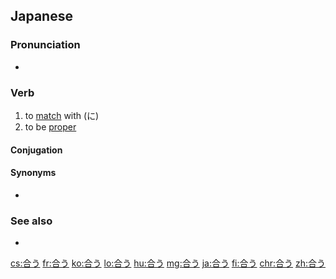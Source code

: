 ==Japanese==
{{ja-kanjitab|あ|sort=あう|yomi=kun}}

===Pronunciation===
* {{audio|Ja-au-meet(see) or fit.ogg|Audio|lang=ja}}

===Verb===
{{ja-verb|type=1|tr=intrans|あう}}

# to [[match]] with (に)
# to be [[proper]]

====Conjugation====
{{ja-go-u|合|あ}}

====Synonyms====
* {{ja-r|適切|てきせつ}}

===See also===
* {{ja-r|会う|あう}}

[[cs:合う]]
[[fr:合う]]
[[ko:合う]]
[[lo:合う]]
[[hu:合う]]
[[mg:合う]]
[[ja:合う]]
[[fi:合う]]
[[chr:合う]]
[[zh:合う]]
